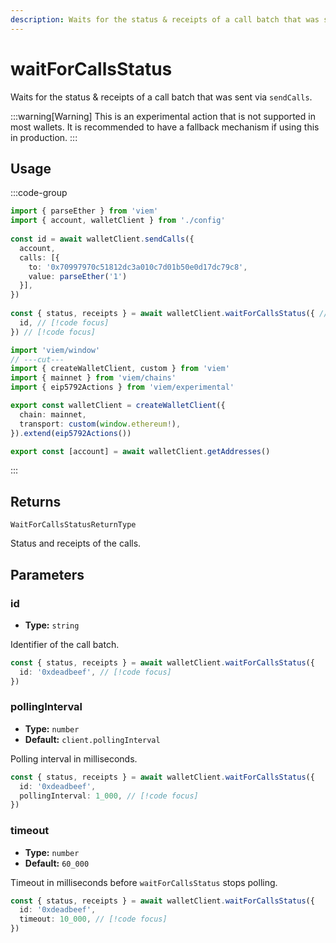 ```yaml
---
description: Waits for the status & receipts of a call batch that was sent via `sendCalls`.
---
```


# waitForCallsStatus

Waits for the status & receipts of a call batch that was sent via `sendCalls`.

:::warning[Warning]
This is an experimental action that is not supported in most wallets. It is recommended to have a fallback mechanism if using this in production.
:::

## Usage

:::code-group

```ts twoslash [example.ts]
import { parseEther } from 'viem'
import { account, walletClient } from './config'
 
const id = await walletClient.sendCalls({
  account,
  calls: [{
    to: '0x70997970c51812dc3a010c7d01b50e0d17dc79c8',
    value: parseEther('1')
  }],
})
 
const { status, receipts } = await walletClient.waitForCallsStatus({ // [!code focus]
  id, // [!code focus]
}) // [!code focus]
```

```ts twoslash [config.ts] filename="config.ts"
import 'viem/window'
// ---cut---
import { createWalletClient, custom } from 'viem'
import { mainnet } from 'viem/chains'
import { eip5792Actions } from 'viem/experimental'

export const walletClient = createWalletClient({
  chain: mainnet,
  transport: custom(window.ethereum!),
}).extend(eip5792Actions())

export const [account] = await walletClient.getAddresses()
```

:::

## Returns

`WaitForCallsStatusReturnType`

Status and receipts of the calls.

## Parameters

### id

- **Type:** `string`

Identifier of the call batch.

```ts
const { status, receipts } = await walletClient.waitForCallsStatus({
  id: '0xdeadbeef', // [!code focus]
})
```

### pollingInterval

- **Type:** `number`
- **Default:** `client.pollingInterval`

Polling interval in milliseconds.

```ts
const { status, receipts } = await walletClient.waitForCallsStatus({
  id: '0xdeadbeef',
  pollingInterval: 1_000, // [!code focus]
})
```

### timeout

- **Type:** `number`
- **Default:** `60_000`

Timeout in milliseconds before `waitForCallsStatus` stops polling.

```ts
const { status, receipts } = await walletClient.waitForCallsStatus({
  id: '0xdeadbeef',
  timeout: 10_000, // [!code focus]
})